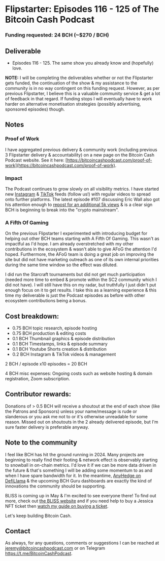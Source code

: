 # Flipstarter: Episodes 116 - 125 of The Bitcoin Cash Podcast

### Funding requested: 24 BCH (~$270 / BCH)

## Deliverable

- Episodes 116 - 125. The same show you already know and (hopefully) love.

**NOTE:** I will be completing the deliverables whether or not the Flipstarter gets funded, the continuation of the show & my assistance to the community is in no way contingent on this funding request. However, as per previous Flipstarter, I believe this is a valuable community service & get a lot of feedback in that regard. If funding stops I will eventually have to work harder on alternative monetisation strategies (possibly advertising, sponsored episodes) though.

## Notes

### Proof of Work

I have aggregated previous delivery & community work (including previous 3 Flipstarter delivery & accountability) on a new page on the Bitcoin Cash Podcast website. See it here: [https://bitcoincashpodcast.com/proof-of-work](https://bitcoincashpodcast.com/proof-of-work).

### Impact

The Podcast continues to grow slowly on all visibility metrics. I have started new [Instagram](https://www.instagram.com/thebchpodcast/) & [TikTok](https://www.tiktok.com/@thebchpodcast) feeds (follow us!) with regular videos to spread onto further platforms. The latest episode #107 discussing Eric Wall also got his attention enough to [repost for an additional 5k views](https://twitter.com/TheBCHPodcast/status/1754248435656782179) & is a clear sign BCH is beginning to break into the "crypto mainstream".

### A Fifth Of Gaming

On the previous Flipstarter I experimented with introducing budget for helping out other BCH teams starting with A Fifth Of Gaming. This wasn't as impactful as I'd hope. I am already overstretched with my other contributions in the ecosystem & wasn't able to give AFoG the attention I'd hoped. Furthermore, the AFoG team is doing a great job on improving the site but did not have marketing outreach as one of its own internal priorities during the same time window so the effect was diluted.

I did run the Starcraft tournaments but did not get much participation (needed more time to embed & promote within the SC2 community which I did not have). I will still have this on my radar, but truthfully I just didn't put enough focus on it to get results. I take this as a learning experience & this time my deliverable is just the Podcast episodes as before with other ecosystem contributions being a bonus.

## Cost breakdown:

- 0.75 BCH topic research, episode hosting
- 0.75 BCH production & editing costs
- 0.1 BCH Thumbnail graphics & episode distribution
- 0.1 BCH Timestamps, links & episode summary
- 0.1 BCH Youtube Shorts creation & distribution
- 0.2 BCH Instagram & TikTok videos & management

2 BCH / episode
x10 episodes = 20 BCH

4 BCH misc expenses: Ongoing costs such as website hosting & domain registration, Zoom subscription.

## Contributor rewards:

Donations of > 0.5 BCH will receive a shoutout at the end of each show (like the Patrons and Sponsors) unless your name/message is rude or slanderous or you ask me not to or it's otherwise unreadable for some reason. Missed out on shoutouts in the 2 already delivered episode, but I'm sure faster delivery is preferable anyway.

## Note to the community

I feel like BCH has hit the ground running in 2024. Many projects are beginning to really find their footing & network effect is observably starting to snowball in on-chain metrics. I'd love it if we can be more data driven in the future & that's something I will be adding some momentum to as and when I have spare bandwidth for it.  In the meantime, [AnyHedge on DefiLlama](https://defillama.com/protocol/anyhedge?denomination=BCH) & the upcoming BCH Guru dashboards are exactly the kind of innovations the community should be supporting.

BLISS is coming up in May & I'm excited to see everyone there! To find out more, check out [the BLISS website](https://www.bliss.cash/) and if you need help to buy a Jessica NFT ticket then [watch my guide on buying a ticket](https://www.youtube.com/watch?v=kzbIJ6pDV8E).

Let's keep building Bitcoin Cash.

## Contact

As always, for any questions, comments or suggestions I can be reached at jeremy@bitcoincashpodcast.com or on Telegram https://t.me/BitcoinCashPodcast.
